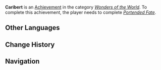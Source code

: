{{Achievement Infobox
|title        = Caribert
|id           = 84095
|order id     = 5074
|category     = Wonders of the World
|description  = Complete "Caribert."
|requirements = Complete "[[Portended Fate]]."
|primogems    = 10
|type         = Quest
|hidden       = 1
|quest        = Caribert
}}
'''Caribert''' is an [[Achievement]] in the category ''[[Wonders of the World]]''. To complete this achievement, the player needs to complete ''[[Portended Fate]]''.

==Other Languages==
{{Transclude|Caribert|Other Languages}}

==Change History==
{{Change History|3.5}}
<!--
==References==
{{Reflist}}
-->
==Navigation==
{{Achievement Navbox}}